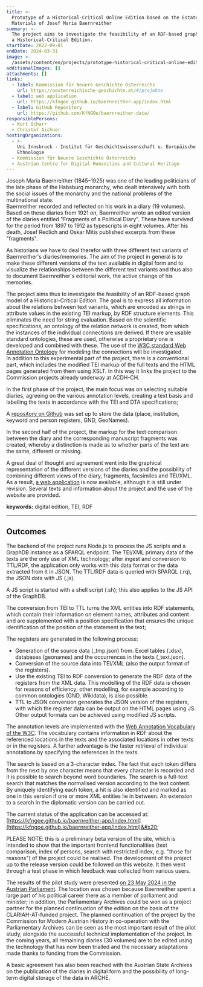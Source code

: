 ```yaml
---
title: >-
  Prototype of a Historical-Critical Online Edition based on the Estate
  Materials of Josef Maria Baernreither
summary: >-
  The project aims to investigate the feasibility of an RDF-based graph model of
  a Historical-Critical Edition.
startDate: 2022-09-01
endDate: 2024-03-31
image: >-
  /assets/content/en/projects/prototype-historical-critical-online-edition-based-estate-materials-josef-maria-baernreither/image.png
additionalImages: []
attachments: []
links:
  - label: Kommission für Neuere Geschichte Österreichs
    url: https://oesterreichische-geschichte.at/#/projekte
  - label: web application
    url: https://kfngoe.github.io/baernreither-app/index.html
  - label: GitHub Repository
    url: https://github.com/KfNGOe/baernreither-data/
responsiblePersons:
  - Kurt Scharr
  - Christof Aichner
hostingOrganizations:
  - >-
    Uni Innsbruck - Institut für Geschichtswissenschaft u. Europäische
    Ethnologie
  - Kommission für Neuere Geschichte Österreichs
  - Austrian Centre for Digital Humanities and Cultural Heritage
---
```

Joseph Maria Baernreither (1845–1925) was one of the leading politicians of the late phase of the Habsburg monarchy, who dealt intensively with both the social issues of the monarchy and the national problems of the multinational state.\
Baernreither recorded and reflected on his work in a diary (19 volumes). Based on these diaries from 1921 on, Baernreither wrote an edited version of the diaries entitled "Fragments of a Political Diary". These have survived for the period from 1897 to 1912 as typescripts in eight volumes. After his death, Josef Redlich and Oskar Mitis published excerpts from these "fragments".

As historians we have to deal therefor with three different text variants of Baernreither's diaries/memories. The aim of the project in general is to make these different versions of the text available in digital form and to visualize the relationships between the different text variants and thus also to document Baernreither's editorial work, the active change of his memories.

The project aims thus to investigate the feasibility of an RDF-based graph model of a Historical-Critical Edition. The goal is to express all information about the relations between text variants, which are encoded as strings in attribute values in the existing TEI markup, by RDF structure elements. This eliminates the need for string evaluation. Based on the scientific specifications, an ontology of the relation network is created, from which the instances of the individual connections are derived. If there are usable standard ontologies, these are used, otherwise a proprietary one is developed and combined with these. The use of the [W3C standard Web Annotation Ontology](https://www.w3.org/TR/annotation-vocab/) for modeling the connections will be investigated.\
In addition to this experimental part of the project, there is a conventional part, which includes the modified TEI markup of the full texts and the HTML pages generated from them using XSLT. In this way it links the project to the Commission projects already underway at ACDH-CH.

In the first phase of the project, the main focus was on selecting suitable diaries, agreeing on the various annotation levels, creating a text basis and labelling the texts in accordance with the TEI and DTA specifications;

A [repository on Github](https://github.com/KfNGOe/baernreither-data/) was set up to store the data (place, institution, keyword and person registers, GND, GeoNames).

In the second half of the project, the markup for the text comparison between the diary and the corresponding manuscript fragments was created, whereby a distinction is made as to whether parts of the text are the same, different or missing.

A great deal of thought and agreement went into the graphical representation of the different versions of the diaries and the possibility of combining different views of the diary, fragments, facsimiles and TEI/XML. As a result, [a web application](https://kfngoe.github.io/baernreither-app/index.html) is now available, although it is still under revision. Several texts and information about the project and the use of the website are provided.



**keywords:** digital edition, TEI, RDF

---

## **Outcomes**

The backend of the project runs Node.js to process the JS scripts and a GraphDB instance as a SPARQL endpoint. The TEI/XML primary data of the texts are the only use of XML technology; after ingest and conversion to TTL/RDF, the application only works with this data format or the data extracted from it in JSON. The TTL/RDF data is queried with SPARQL (.rq), the JSON data with JS (.js).

A JS script is started with a shell script (.sh); this also applies to the JS API of the GraphDB.

The conversion from TEI to TTL turns the XML entities into RDF statements, which contain their information on element names, attributes and content and are supplemented with a position specification that ensures the unique identification of the position of the statement in the text;

The registers are generated in the following process:

* Generation of the source data (\_tmp.json) from. Excel tables (.xlsx), databases (geonames) and the occurrences in the texts (\_text.json).
* Conversion of the source data into TEI/XML (also the output format of the registers).
* Use the existing TEI to RDF conversion to generate the RDF data of the registers from the XML data. This modelling of the RDF data is chosen for reasons of efficiency; other modelling, for example according to common ontologies (GND, Wikidata), is also possible.
* TTL to JSON conversion generates the JSON version of the registers, with which the register data can be output on the HTML pages using JS. Other output formats can be achieved using modified JS scripts.

The annotation levels are implemented with the [Web Annotation Vocabulary of the W3C](https://www.w3.org/TR/2017/REC-annotation-vocab-20170223/). The vocabulary contains information in RDF about the referenced locations in the texts and the associated locations in other texts or in the registers. A further advantage is the faster retrieval of individual annotations by specifying the references in the texts.

The search is based on a 3-character index. The fact that each token differs from the next by one character means that every character is recorded and it is possible to search beyond word boundaries. The search is a full-text search that matches the normalised version according to the text content. By uniquely identifying each token, a hit is also identified and marked as one in this version if one or more XML entities lie in between. An extension to a search in the diplomatic version can be carried out.

The current status of the application can be accessed at: [https://kfngoe.github.io/baernreither-app/index.html](https://kfngoe.github.io/baernreither-app/index.html)&#x20;

PLEASE NOTE: this is a preliminary beta version of the site, which is intended to show that the important frontend functionalities (text comparison, index of persons, search with restricted index, e.g. "those for reasons") of the project could be realised. The development of the project up to the release version could be followed on this website. It then went through a test phase in which feedback was collected from various users.

The results of the pilot study were presented [on 23 May 2024 in the Austrian Parliament](https://clariah.at/de/events/projectpresentation-digital-edition-baernreither/). The location was chosen because Baernreither spent a large part of his political career there as a member of parliament and minister; in addition, the Parliamentary Archives could be won as a project partner for the planned continuation of the edition on the basis of the CLARIAH-AT-funded project. The planned continuation of the project by the Commission for Modern Austrian History in co-operation with the Parliamentary Archives can be seen as the most important result of the pilot study, alongside the successful technical implementation of the project. In the coming years, all remaining diaries (30 volumes) are to be edited using the technology that has now been trialled and the necessary adaptations made thanks to funding from the Commission.

A basic agreement has also been reached with the Austrian State Archives on the publication of the diaries in digital form and the possibility of long-term digital storage of the data in ARCHE.

